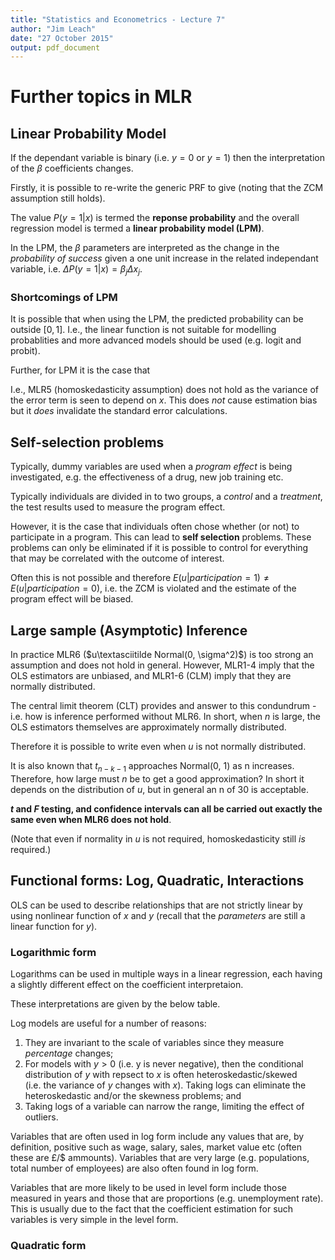 ```yaml
---
title: "Statistics and Econometrics - Lecture 7"
author: "Jim Leach"
date: "27 October 2015"
output: pdf_document
---
```


# Further topics in MLR

## Linear Probability Model

If the dependant variable is binary (i.e. $y = 0$ or $y=1$) then the interpretation of the $\beta$ coefficients changes.

Firstly, it is possible to re-write the generic PRF to give \eqref{eq:lpm} (noting that the ZCM assumption still holds).

\begin{equation} \label{eq:lpm}
P(y=1|x) = E(y|x) = \beta_0 + \beta_1 x_1 + ... + \beta_kx_k
\end{equation}

The value $P(y=1|x)$ is termed the __reponse probability__ and the overall regression model is termed a __linear probability model (LPM)__.

In the LPM, the $\beta$ parameters are interpreted as the change in the _probability of success_ given a one unit increase in the related independant variable, i.e. $\Delta P(y=1|x) = \beta_j\Delta x_j$. 

### Shortcomings of LPM

It is possible that when using the LPM, the predicted probability can be outside $[0, 1]$. I.e., the linear function is not suitable for modelling probablities and more advanced models should be used (e.g. logit and probit). 

Further, for LPM it is the case that

\begin{equation}
Var(u|x) = Var(y|x) = P(y=1|x)[1-P(y=1|x)]
\end{equation}

I.e., MLR5 (homoskedasticity assumption) does not hold as the variance of the error term is seen to depend on $x$. This does _not_ cause estimation bias but it _does_ invalidate the standard error calculations.

## Self-selection problems

Typically, dummy variables are used when a _program effect_ is being investigated, e.g. the effectiveness of a drug, new job training etc. 

Typically individuals are divided in to two groups, a _control_ and a _treatment_, the test results used to measure the program effect.

However, it is the case that individuals often chose whether (or not) to participate in a program. This can lead to __self selection__ problems. These problems can only be eliminated if it is possible to control for everything that may be correlated with the outcome of interest.

Often this is not possible and therefore $E(u|participation = 1) \neq E(u|participation = 0)$, i.e. the ZCM is violated and the estimate of the program effect will be biased.

## Large sample (Asymptotic) Inference

In practice MLR6 ($u\textasciitilde Normal(0, \sigma^2)$) is too strong an assumption and does not hold in general. However, MLR1-4 imply that the OLS estimators are unbiased, and MLR1-6 (CLM) imply that they are normally distributed.

The central limit theorem (CLT) provides and answer to this condundrum - i.e. how is inference performed without MLR6. In short, when $n$ is large, the OLS estimators themselves are approximately normally distributed.

Therefore it is possible to write \eqref{eq:t} even when $u$ is not normally distributed.

\begin{equation} \label{eq:t}
\dfrac{\hat\beta_j - \beta_j}{se(\hat\beta_j)} \textasciitilde t_{n-k-1}
\end{equation}

It is also known that $t_{n-k-1}$ approaches Normal(0, 1) as n increases. Therefore, how large must $n$ be to get a good approximation? In short it depends on the distribution of $u$, but in general an n of 30 is acceptable.

__$t$ and $F$ testing, and confidence intervals can all be carried out exactly the same even when MLR6 does not hold__.

(Note that even if normality in $u$ is not required, homoskedasticity still _is_ required.)

## Functional forms: Log, Quadratic, Interactions

OLS can be used to describe relationships that are not strictly linear by using nonlinear function of $x$ and $y$ (recall that the _parameters_ are still a linear function for $y$).

### Logarithmic form

Logarithms can be used in multiple ways in a linear regression, each having a slightly different effect on the coefficient interpretaion. 

These interpretations are given by the below table.

\begin{center}
\begin{tabular}{ c c c  c}
 Model & Dependant Variable & Independant Variable & Interpretation of $\beta_1$ \\ \hline
 Level - level & y & x & $\Delta y = \beta_1 \Delta x$ \\
 Level - log & y & $log (x)$ & $\Delta y = ( \beta_1 / 100 ) \% \Delta x$ \\
 Log - level & $log (y)$ & x & $\% \Delta y = ( 100 \beta_1 ) \Delta x$ \\
 Log - log & $log(y)$ & $log(x)$ & $\% \Delta y = \beta_1 \% \Delta x$
\end{tabular}
\end{center}

Log models are useful for a number of reasons:

1. They are invariant to the scale of variables since they measure _percentage_ changes;
2. For models with $y>0$ (i.e. y is never negative), then the conditional distribution of $y$ with repsect to $x$ is often heteroskedastic/skewed (i.e. the variance of $y$ changes with $x$). Taking logs can eliminate the heteroskedastic and/or the skewness problems; and
3. Taking logs of a variable can narrow the range, limiting the effect of outliers.

Variables that are often used in log form include any values that are, by definition, positive such as wage, salary, sales, market value etc (often these are £/$ ammounts). Variables that are very large (e.g. populations, total number of employees) are also often found in log form.

Variables that are more likely to be used in level form include those measured in years and those that are proportions (e.g. unemployment rate). This is usually due to the fact that the coefficient estimation for such variables is very simple in the level form.

### Quadratic form







